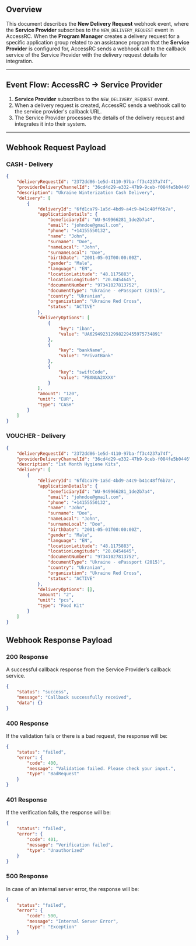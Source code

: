 ## Overview

This document describes the **New Delivery Request** webhook event, where the **Service Provider** subscribes to the `NEW_DELIVERY_REQUEST` event in AccessRC. When the **Program Manager** creates a delivery request for a specific application group related to an assistance program that the **Service Provider** is configured for, AccessRC sends a webhook call to the callback service of the Service Provider with the delivery request details for integration.

---

## Event Flow: AccessRC → Service Provider

1. **Service Provider** subscribes to the `NEW_DELIVERY_REQUEST` event.
2. When a delivery request is created, AccessRC sends a webhook call to the service provider's callback URL.
3. The Service Provider processes the details of the delivery request and integrates it into their system.

---

## Webhook Request Payload

### CASH - Delivery

```json
{
    "deliveryRequestId": "2372dd86-1e5d-4110-97ba-ff3c4237a74f",
    "providerDeliveryChannelId": "36cd4d29-e332-47b9-9ceb-f084fe5b0446",
    "description": "Ukraine Winterization Cash Delivery",
    "delivery": [
        {
            "deliveryId": "6fd1ca79-1a5d-4bd9-a4c9-b41c48ff6b7a",
            "applicationDetails": {
                "beneficiaryId": "WU-949966281_1de2b7a4",
                "email": "johndoe@gmail.com",
                "phone": "+14155550132",
                "name": "John",
                "surname": "Doe",
                "nameLocal": "John",
                "surnameLocal": "Doe",
                "birthDate": "2001-05-01T00:00:00Z",
                "gender": "Male",
                "language": "EN",
                "locationLatitude": "48.1175883",
                "locationLongitude": "20.0454645",
                "documentNumber": "97341027813752",
                "documentType": "Ukraine - ePassport (2015)",
                "country": "Ukranian",
                "organization": "Ukraine Red Cross",
                "status": "ACTIVE"
            },
            "deliveryOptions": [
                {
                    "key": "iban",
                    "value": "UA629492312998229455975734891"
                },
                {
                    "key": "bankName",
                    "value": "PrivatBank"
                },
                {
                    "key": "swiftCode",
                    "value": "PBANUA2XXXX"
                }
            ],
            "amount": "120",
            "unit": "EUR",
            "type": "CASH"
        }
    ]
}
```

### VOUCHER - Delivery

```json
{
    "deliveryRequestId": "2372dd86-1e5d-4110-97ba-ff3c4237a74f",
    "providerDeliveryChannelId": "36cd4d29-e332-47b9-9ceb-f084fe5b0446",
    "description": "1st Month Hygiene Kits",
    "delivery": [
        {
            "deliveryId": "6fd1ca79-1a5d-4bd9-a4c9-b41c48ff6b7a",
            "applicationDetails": {
                "beneficiaryId": "WU-949966281_1de2b7a4",
                "email": "johndoe@gmail.com",
                "phone": "+14155550132",
                "name": "John",
                "surname": "Doe",
                "nameLocal": "John",
                "surnameLocal": "Doe",
                "birthDate": "2001-05-01T00:00:00Z",
                "gender": "Male",
                "language": "EN",
                "locationLatitude": "48.1175883",
                "locationLongitude": "20.0454645",
                "documentNumber": "97341027813752",
                "documentType": "Ukraine - ePassport (2015)",
                "country": "Ukranian",
                "organization": "Ukraine Red Cross",
                "status": "ACTIVE"
            },
            "deliveryOptions": [],
            "amount": "2",
            "unit": "pcs",
            "type": "Food Kit"
        }
    ]
}
```

## Webhook Response Payload

### 200 Response

A successful callback response from the Service Provider’s callback service.

```json
{
    "status": "success",
    "message": "Callback successfully received",
    "data": {}
}
```

### 400 Response

If the validation fails or there is a bad request, the response will be:

```json
{
    "status": "failed",
    "error": {
        "code": 400,
        "message": "Validation failed. Please check your input.",
        "type": "BadRequest"
    }
}
```

### 401 Response

If the verification fails, the response will be:

```json
{
    "status": "failed",
    "error": {
        "code": 401,
        "message": "Verification failed",
        "type": "Unauthorized"
    }
}
```

### 500 Response

In case of an internal server error, the response will be:

```json
{
    "status": "failed",
    "error": {
        "code": 500,
        "message": "Internal Server Error",
        "type": "Exception"
    }
}
```